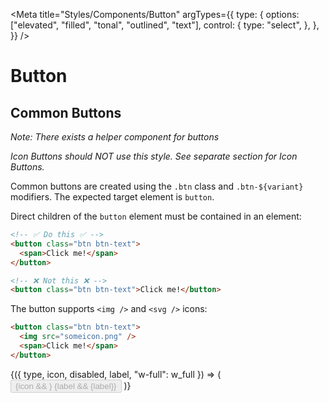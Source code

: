 
<Meta
  title="Styles/Components/Button"
  argTypes={{
    type: {
      options: ["elevated", "filled", "tonal", "outlined", "text"],
      control: {
        type: "select",
      },
    },
  }}
/>

# Button

## Common Buttons

_Note: There exists a <LinkTo kind="components-button--button">helper component for buttons</LinkTo>_

_Icon Buttons should NOT use this style. See separate section for Icon Buttons._

Common buttons are created using the `.btn` class and `.btn-${variant}` modifiers.
The expected target element is `button`.

Direct children of the `button` element must be contained in an element:

```html
<!-- ✅ Do this ✅ -->
<button class="btn btn-text">
  <span>Click me!</span>
</button>

<!-- ❌ Not this ❌ -->
<button class="btn btn-text">Click me!</button>
```

The button supports `<img />` and `<svg />` icons:

```html
<button class="btn btn-text">
  <img src="someicon.png" />
  <span>Click me!</span>
</button>
```

<Canvas>
  <Story
    name="Common"
    args={{
      type: "elevated",
      icon: false,
      disabled: false,
      "w-full": false,
      label: "Click me!",
    }}
  >
    {({ type, icon, disabled, label, "w-full": w_full }) => (
      <button
        className={classNames("btn", `btn-${type}`, {
          "w-full": w_full,
        })}
        disabled={disabled}
      >
        {icon && <Plus />}
        {label && <span>{label}</span>}
      </button>
    )}
  </Story>
</Canvas>
